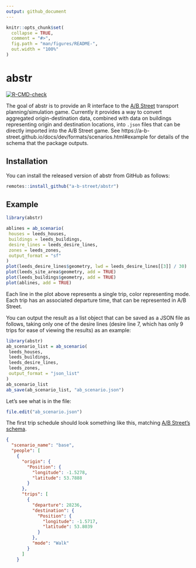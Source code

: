 ```yaml
---
output: github_document
---
```


<!-- README.md is generated from README.Rmd. Please edit that file -->

```r
knitr::opts_chunk$set(
  collapse = TRUE,
  comment = "#>",
  fig.path = "man/figures/README-",
  out.width = "100%"
)
```

# abstr


<!-- badges: start -->
[![R-CMD-check](https://github.com/a-b-street/abstr/workflows/R-CMD-check/badge.svg)](https://github.com/a-b-street/abstr/actions)
<!-- badges: end -->
  
The goal of abstr is to provide an R interface to the [A/B Street](https://github.com/a-b-street/abstreet#ab-street) transport planning/simulation game.
Currently it provides a way to convert aggregated origin-destination data, combined with data on buildings representing origin and destination locations, into `.json` files that can be directly imported into the A/B Street game.
See https://a-b-street.github.io/docs/dev/formats/scenarios.html#example for details of the schema that the package outputs.

## Installation

You can install the released version of abstr from
<!-- [CRAN](https://CRAN.R-project.org) with: -->
GitHub as follows:

```r
remotes::install_github("a-b-street/abstr")
```

## Example

```r
library(abstr)

ablines = ab_scenario(
 houses = leeds_houses,
 buildings = leeds_buildings,
 desire_lines = leeds_desire_lines,
 zones = leeds_zones,
 output_format = "sf"
)
plot(leeds_desire_lines$geometry, lwd = leeds_desire_lines[[3]] / 30)
plot(leeds_site_area$geometry, add = TRUE)
plot(leeds_buildings$geometry, add = TRUE)
plot(ablines, add = TRUE)
```

Each line in the plot above represents a single trip, color representing mode.
Each trip has an associated departure time, that can be represented in A/B Street.

You can output the result as a list object that can be saved as a JSON file as follows, taking only one of the desire lines (desire line 7, which has only 9 trips for ease of viewing the results) as an example:


```r
library(abstr)
ab_scenario_list = ab_scenario(
 leeds_houses,
 leeds_buildings,
 leeds_desire_lines,
 leeds_zones,
 output_format = "json_list"
)
ab_scenario_list
ab_save(ab_scenario_list, "ab_scenario.json")
```

Let's see what is in the file:

```r
file.edit("ab_scenario.json")
```

The first trip schedule should look something like this, matching [A/B Street's schema](https://a-b-street.github.io/docs/dev/formats/scenarios.html#example).

```json
{
  "scenario_name": "base",
  "people": [
    {
      "origin": {
        "Position": {
          "longitude": -1.5278,
          "latitude": 53.7888
        }
      },
      "trips": [
        {
          "departure": 28236,
          "destination": {
            "Position": {
              "longitude": -1.5717,
              "latitude": 53.8039
            }
          },
          "mode": "Walk"
        }
      ]
    }
```
